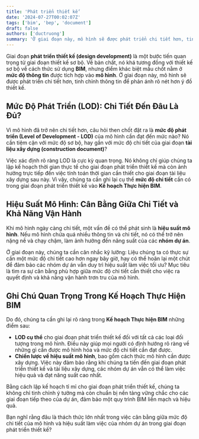 ```yaml
---
title: 'Phát triển thiết kế'
date: '2024-07-27T00:02:07Z'
tags: ['bim', 'bep', 'document']
draft: false
authors: ['ductruong']
summary: 'Ở giai đoạn này, mô hình sẽ được phát triển chi tiết hơn, tinh chỉnh thông tin để phản ánh rõ nét hơn ý đồ thiết kế.'
---
```


Giai đoạn **phát triển thiết kế (design development)** là một bước tiến quan trọng từ giai đoạn thiết kế sơ bộ. Về bản chất, nó khá tương đồng với thiết kế sơ bộ về cách thức sử dụng **BIM**, nhưng điểm khác biệt mấu chốt nằm ở **mức độ thông tin** được tích hợp vào **mô hình**. Ở giai đoạn này, mô hình sẽ được phát triển chi tiết hơn, tinh chỉnh thông tin để phản ánh rõ nét hơn ý đồ thiết kế.

<TOCInline toc={props.toc} exclude="" />

## Mức Độ Phát Triển (LOD): Chi Tiết Đến Đâu Là Đủ?

Vì mô hình đã trở nên chi tiết hơn, câu hỏi then chốt đặt ra là **mức độ phát triển (Level of Development - LOD)** của mô hình cần đạt đến mức nào? Nó cần tiệm cận với mức độ sơ bộ, hay gần với mức độ chi tiết của giai đoạn **tài liệu xây dựng (construction document)**?

Việc xác định rõ ràng LOD là cực kỳ quan trọng. Nó không chỉ giúp chúng ta lập kế hoạch thời gian thực tế cho giai đoạn phát triển thiết kế mà còn ảnh hưởng trực tiếp đến việc tính toán thời gian cần thiết cho giai đoạn tài liệu xây dựng sau này. Vì vậy, chúng ta cần ghi lại cụ thể **mức độ chi tiết** cần có trong giai đoạn phát triển thiết kế vào **Kế hoạch Thực hiện BIM**.

## Hiệu Suất Mô Hình: Cân Bằng Giữa Chi Tiết và Khả Năng Vận Hành

Khi mô hình ngày càng chi tiết, một vấn đề có thể phát sinh là **hiệu suất mô hình**. Nếu mô hình chứa quá nhiều thông tin và chi tiết, nó có thể trở nên nặng nề và chạy chậm, làm ảnh hưởng đến năng suất của các **nhóm dự án**.

Ở giai đoạn này, chúng ta cần cân nhắc kỹ lưỡng: Liệu chúng ta có thực sự cần một mức độ chi tiết cao hơn ngay bây giờ, hay có thể hoãn lại một chút để đảm bảo các nhóm dự án vẫn duy trì hiệu suất làm việc tối ưu? Mục tiêu là tìm ra sự cân bằng phù hợp giữa mức độ chi tiết cần thiết cho việc ra quyết định và khả năng vận hành trơn tru của mô hình.

## Ghi Chú Quan Trọng Trong Kế Hoạch Thực Hiện BIM

Do đó, chúng ta cần ghi lại rõ ràng trong **Kế hoạch Thực hiện BIM** những điểm sau:

- **LOD cụ thể** cho giai đoạn phát triển thiết kế đối với tất cả các loại đối tượng trong mô hình. Điều này giúp mọi người có định hướng rõ ràng về những gì cần được mô hình hóa và mức độ chi tiết cần đạt được.
- **Chiến lược về hiệu suất mô hình**, bao gồm cách thức mô hình cần được xây dựng. Việc này đảm bảo rằng khi chúng ta tiến đến giai đoạn phát triển thiết kế và tài liệu xây dựng, các nhóm dự án vẫn có thể làm việc hiệu quả và đạt năng suất cao nhất.

Bằng cách lập kế hoạch tỉ mỉ cho giai đoạn phát triển thiết kế, chúng ta không chỉ tinh chỉnh ý tưởng mà còn chuẩn bị nền tảng vững chắc cho các giai đoạn tiếp theo của dự án, đảm bảo một quy trình BIM liền mạch và hiệu quả.

Bạn nghĩ rằng đâu là thách thức lớn nhất trong việc cân bằng giữa mức độ chi tiết của mô hình và hiệu suất làm việc của nhóm dự án trong giai đoạn phát triển thiết kế?
